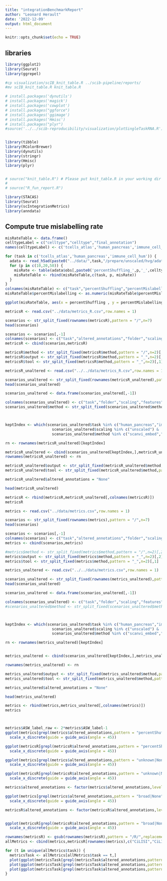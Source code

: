 ```yaml
---
title: "integrationBenchmarkReport"
author: "Leonard Herault"
date: '2022-12-09'
output: html_document
---
```


```r
knitr::opts_chunk$set(echo = TRUE)
```

## libraries

```r
library(ggplot2)
library(Seurat)
library(ggrepel)
```




```bash
#cp visualization/scIB_knit_table.R ../scib-pipeline/reports/
#mv scIB_knit_table.R knit_table.R
```

```r
# install.packages('dynutils')
# install.packages('magick')
# install.packages('cowplot')
# install.packages("ggforce")
# install.packages('ggimage')
# install.packages('Hmisc')
# install.packages("plyr")
#source('../../scib-reproducibility/visualization/plotSingleTaskRNA.R')


library(tibble)
library(RColorBrewer)
library(dynutils)
library(stringr)
library(Hmisc)
library(plyr)


# source("knit_table.R") # Please put knit_table.R in your working dir
# 
# source("R_fun_report.R")


```

```r
library(STACAS)
library(Seurat)
library(scIntegrationMetrics)
library(anndata)
```

## Compute true mislabelling rate
```r
misRateTable <- data.frame()
celltypeLabel = c("celltype","celltype","final_annotation")
names(celltypeLabel) <- c('tcells_atlas','human_pancreas','immune_cell_hum')

for (task in c('tcells_atlas','human_pancreas','immune_cell_hum')) {
  adata <- read_h5ad(paste0("../data/",task,"/prepare/unscaled/hvg/adata_pre.h5ad"))
  for (p in c(10,20,50)) {
    misRate <- table(adata$obs[,paste0('percentShuffling_',p,'_',celltypeLabel[task])] == adata$obs[,celltypeLabel[task]])[1]/length(adata$obs[,celltypeLabel[task]])
    misRateTable <- rbind(misRateTable,c(task, p, misRate))
  }
}
colnames(misRateTable) <- c("task","percentShuffling","percentMislabelling")
misRateTable$percentMislabelling <- as.numeric(misRateTable$percentMislabelling)

ggplot(misRateTable, aes(x = percentShuffling , y = percentMislabelling, fill = task)) + geom_bar(stat="identity", color="black", position=position_dodge())
```




```r
metricsR <- read.csv("../data/metrics_R.csv",row.names = 1)

scenarios <- str_split_fixed(rownames(metricsR),pattern = "/",n=7)
head(scenarios)

scenarios <- scenarios[,-1]
colnames(scenarios) <- c("task","altered_annotations","folder","scaling","features","method")
metricsR <- cbind(scenarios,metricsR)

metricsR$method <- str_split_fixed(metricsR$method,pattern = "/",n=2)[,2]
metricsR$output <- str_split_fixed(metricsR$method,pattern = "_",n=2)[,2]
metricsR$tool <- str_split_fixed(metricsR$method,pattern = "_",n=2)[,1]

metricsR_unaltered <- read.csv("../../data/metrics_R.csv",row.names = 1)

scenarios_unaltered <- str_split_fixed(rownames(metricsR_unaltered),pattern = "/",n=6)
head(scenarios_unaltered)

scenarios_unaltered <- data.frame(scenarios_unaltered[,-1])

colnames(scenarios_unaltered) <- c("task","folder","scaling","features","method")
scenarios_unaltered$method <- str_split_fixed(scenarios_unaltered$method,pattern = "/",n=2)[,2]



keptIndex <- which(scenarios_unaltered$task %in% c("human_pancreas","immune_cell_hum", "tcells_atlas") &
                     scenarios_unaltered$scaling %in% c("unscaled") &
                     scenarios_unaltered$method %in% c("scanvi_embed","scvi_embed","semiSupSTACAS_embed","STACAS_embed","scgen_full","unintegrated_full"))

rn <- rownames(metricsR_unaltered)[keptIndex]

metricsR_unaltered <- cbind(scenarios_unaltered[keptIndex,],metricsR_unaltered[keptIndex,])
rownames(metricsR_unaltered) <- rn

metricsR_unaltered$output <- str_split_fixed(metricsR_unaltered$method,pattern = "_",n=2)[,2]
metricsR_unaltered$tool <- str_split_fixed(metricsR_unaltered$method,pattern = "_",n=2)[,1]

metricsR_unaltered$altered_annotations = "None"

head(metricsR_unaltered)

metricsR <- rbind(metricsR,metricsR_unaltered[,colnames(metricsR)])
metricsR
```




```r
metrics <- read.csv("../data/metrics.csv",row.names = 1)

scenarios <- str_split_fixed(rownames(metrics),pattern = "/",n=7)
head(scenarios)

scenarios <- scenarios[,-1]
colnames(scenarios) <- c("task","altered_annotations","folder","scaling","features","method")
metrics <- cbind(scenarios,metrics)

#metrics$method <- str_split_fixed(metrics$method,pattern = "/",n=2)[,2]
metrics$output <- str_split_fixed(metrics$method,pattern = "_",n=2)[,2]
metrics$tool <- str_split_fixed(metrics$method,pattern = "_",n=2)[,1]

metrics_unaltered <- read.csv("../../data/metrics.csv",row.names = 1)

scenarios_unaltered <- str_split_fixed(rownames(metrics_unaltered),pattern = "/",n=6)
head(scenarios_unaltered)

scenarios_unaltered <- data.frame(scenarios_unaltered[,-1])

colnames(scenarios_unaltered) <- c("task","folder","scaling","features","method")
#scenarios_unaltered$method <- str_split_fixed(scenarios_unaltered$method,pattern = "/",n=2)[,2]



keptIndex <- which(scenarios_unaltered$task %in% c("human_pancreas","immune_cell_hum", "tcells_atlas") &
                     scenarios_unaltered$scaling %in% c("unscaled") &
                     scenarios_unaltered$method %in% c("scanvi_embed","scvi_embed","semiSupSTACAS_embed","STACAS_embed","scgen_full","unintegrated_full"))

rn <- rownames(metrics_unaltered)[keptIndex]


metrics_unaltered <- cbind(scenarios_unaltered[keptIndex,],metrics_unaltered[keptIndex,])

rownames(metrics_unaltered) <- rn

metrics_unaltered$output <- str_split_fixed(metrics_unaltered$method,pattern = "_",n=2)[,2]
metrics_unaltered$tool <- str_split_fixed(metrics_unaltered$method,pattern = "_",n=2)[,1]

metrics_unaltered$altered_annotations = "None"

head(metrics_unaltered)

metrics <- rbind(metrics,metrics_unaltered[,colnames(metrics)])
metrics




```

```r
metrics$ASW_label_raw <- 2*metrics$ASW_label-1
ggplot(metrics[grepl(metrics$altered_annotations,pattern = "percentShuffling|None"),],aes(x = altered_annotations,color=method,y=ASW_label_raw,group = method)) +geom_point()+ geom_line() +  facet_wrap('~task') +
  scale_x_discrete(guide = guide_axis(angle = 45))
```
```r
ggplot(metricsR[grepl(metricsR$altered_annotations,pattern = "percentShuffling|None"),],aes(x = altered_annotations,color=method,y=CiLISI,group = method)) +geom_point()+ geom_line() +  facet_wrap('~task') +
  scale_x_discrete(guide = guide_axis(angle = 45))
```

```r
ggplot(metrics[grepl(metrics$altered_annotations,pattern = "unknown|None"),],aes(x = altered_annotations,color=method,y=ASW_label_raw,group = method)) +geom_point()+ geom_line() +  facet_wrap('~task') +
  scale_x_discrete(guide = guide_axis(angle = 45))
```
```r
ggplot(metricsR[grepl(metricsR$altered_annotations,pattern = "unknown|None"),],aes(x = altered_annotations,color=method,y=CiLISI,group = method)) +geom_point()+ geom_line() +  facet_wrap('~task') +
  scale_x_discrete(guide = guide_axis(angle = 45))
```
```r
metrics$altered_annotations <- factor(metrics$altered_annotations,levels = sort(unique(metrics$altered_annotations))[c(2,1,c(3:length(unique(metrics$altered_annotations))))])

ggplot(metrics[grepl(metrics$altered_annotations,pattern = "broad|None"),],aes(x = altered_annotations,color=method,y=ASW_label_raw,group = method)) +geom_point()+ geom_line() +  facet_wrap('~task') +
  scale_x_discrete(guide = guide_axis(angle = 45))
```


```r
metricsR$altered_annotations <- factor(metricsR$altered_annotations,levels = sort(unique(metricsR$altered_annotations))[c(2,1,c(3:length(unique(metricsR$altered_annotations))))])


ggplot(metricsR[grepl(metricsR$altered_annotations,pattern = "broad|None"),],aes(x = altered_annotations,color=method,y=CiLISI,group = method)) +geom_point()+ geom_line() +  facet_wrap('~task') +
  scale_x_discrete(guide = guide_axis(angle = 45))
```




```r
rownames(metricsR) <- gsub(rownames(metricsR),pattern = "/R/",replacement = "/")
allMetrics <- cbind(metrics,metricsR[rownames(metrics),c("CiLISI","CiLISI_means")])
```



```r

for (t in unique(allMetrics$task)) {
  metricsTask <- allMetrics[allMetrics$task == t,]
  plot(ggplot(metricsTask[grepl(metricsTask$altered_annotations,pattern = "broad|None"),],aes(x = CiLISI, y= ASW_label_raw, color = method, group = method)) +geom_point() + facet_wrap(c("task","altered_annotations"), ncol = 4))
  plot(ggplot(metricsTask[grepl(metricsTask$altered_annotations,pattern = "unknown|None"),],aes(x = CiLISI, y= ASW_label_raw, color = method, group = method)) +geom_point() + facet_wrap(c("task","altered_annotations"), ncol = 4))
  plot(ggplot(metricsTask[grepl(metricsTask$altered_annotations,pattern = "percentShuffling|None"),],aes(x = CiLISI, y= ASW_label_raw, color = method, group = method)) +geom_point() + facet_wrap(c("task","altered_annotations"), ncol = 4))
}



```




